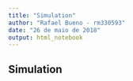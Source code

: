 ```yaml
---
title: "Simulation"
author: "Rafael Bueno - rm330593"
date: "26 de maio de 2018"
output: html_notebook
---
```


## Simulation